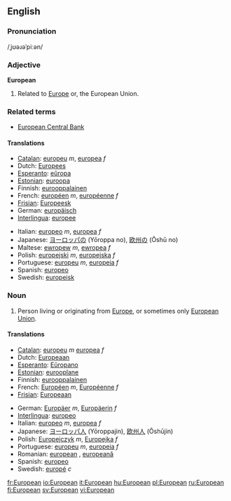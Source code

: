 ==English==

===Pronunciation===
/ˌjʊəɹəˈpiːən/

===Adjective===
'''European'''
#Related to [[Europe]] or, the European Union.

===Related terms===
* [[European Central Bank]]

====Translations====

{{top}}
*[[Catalan]]: [[europeu]] ''m'', [[europea]] ''f''
*Dutch: [[Europees]]
*[[Esperanto]]: [[eŭropa]]
*[[Estonian]]: [[euroopa]]
*Finnish: [[eurooppalainen]]
*French: [[européen]] ''m'', [[européenne]] ''f''
*[[Frisian]]: [[Europeesk]]
*German: [[europäisch]]
*[[Interlingua]]: [[europee]]
{{mid}}
*Italian: [[europeo]] ''m'', [[europea]] ''f''
*Japanese: [[ヨーロッパ]]の (Yōroppa no), [[欧州]]の (Ōshū no)
*Maltese: [[ewropew]] ''m'', [[ewropea]] ''f''
*Polish: [[europejski]] ''m'', [[europejska]] ''f''
*Portuguese: [[europeu]] ''m'', [[europeia]] ''f''
*Spanish: [[europeo]]
*Swedish: [[europeisk]]
{{bottom}}

===Noun===
{{en-noun}}

#Person living or originating from [[Europe]], or sometimes only [[European Union]].

====Translations====

{{top}}
*[[Catalan]]: [[europeu]] ''m'' [[europea]] ''f''
*Dutch: [[Europeaan]]
*[[Esperanto]]: [[Eŭropano]]
*[[Estonian]]: [[eurooplane]]
*Finnish: [[eurooppalainen]]
*French: [[Européen]] ''m'', [[Européenne]] ''f''
*[[Frisian]]: [[Europeaan]]
{{mid}}
*German: [[Europäer]] ''m'', [[Europäerin]] ''f''
*[[Interlingua]]: [[europeo]]
*Italian: [[europeo]] ''m'', [[europea]] ''f''
*Japanese: [[ヨーロッパ人]] (Yōroppajin), [[欧州人]] (Ōshūjin)
*Polish: [[Europejczyk]] ''m'', [[Europejka]] ''f''
*Portuguese: [[europeu]] ''m'', [[europeia]] ''f''
*Romanian: [[european]] {{m}}, [[europeană]] {{f}}
*Spanish: [[europeo]]
*Swedish: [[europé]] ''c''
{{bottom}}

[[fr:European]]
[[io:European]]
[[it:European]]
[[hu:European]]
[[pl:European]]
[[ru:European]]
[[fi:European]]
[[sv:European]]
[[vi:European]]